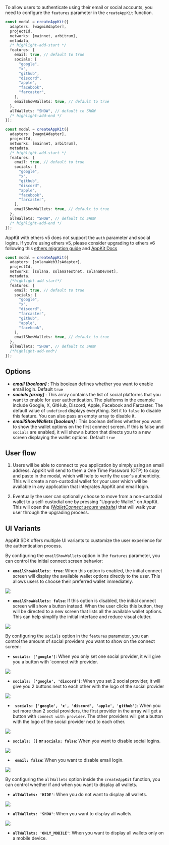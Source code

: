 To allow users to authenticate using their email or social accounts, you need to configure the `features` parameter in the `createAppKit` function.

<Tabs>
<Tab title="Wagmi">

```ts
const modal = createAppKit({
  adapters: [wagmiAdapter],
  projectId,
  networks: [mainnet, arbitrum],
  metadata,
  /* highlight-add-start */
  features: {
    email: true, // default to true
    socials: [
      "google",
      "x",
      "github",
      "discord",
      "apple",
      "facebook",
      "farcaster",
    ],
    emailShowWallets: true, // default to true
  },
  allWallets: "SHOW", // default to SHOW
  /* highlight-add-end */
});
```

</Tab>
<Tab title="Ethers">

```ts
const modal = createAppKit({
  adapters: [wagmiAdapter],
  projectId,
  networks: [mainnet, arbitrum],
  metadata,
  /* highlight-add-start */
  features: {
    email: true, // default to true
    socials: [
      "google",
      "x",
      "github",
      "discord",
      "apple",
      "facebook",
      "farcaster",
    ],
    emailShowWallets: true, // default to true
  },
  allWallets: "SHOW", // default to SHOW
  /* highlight-add-end */
});
```

<Note>

AppKit with ethers v5 does not support the `auth` parameter and social logins. If you're using ethers v5, please consider upgrading to ethers v6 following this [ethers migration guide](https://docs.ethers.org/v6/migrating/) and [AppKit Docs](https://docs.walletconnect.com/appkit/overview)
</Note>

</Tab>

<Tab title="Solana">

```ts
const modal = createAppKit({
  adapters: [solanaWeb3JsAdapter],
  projectId,
  networks: [solana, solanaTestnet, solanaDevnet],
  metadata,
  /*highlight-add-start*/
  features: {
    email: true, // default to true
    socials: [
      "google",
      "x",
      "discord",
      "farcaster",
      "github",
      "apple",
      "facebook",
    ],
    emailShowWallets: true, // default to true
  },
  allWallets: "SHOW", // default to SHOW
  /*highlight-add-end*/
});
```

</Tab>
</Tabs>

## Options

- **_email [boolean]_** : This boolean defines whether you want to enable email login. Default `true`
- **_socials [array]_** : This array contains the list of social platforms that you want to enable for user authentication. The platforms in the example include Google, X, GitHub, Discord, Apple, Facebook and Farcaster. The default value of `undefined` displays everything. Set it to `false` to disable this feature. You can also pass an empty array to disable it.
- **_emailShowWallets [boolean]_** : This boolean defines whether you want to show the wallet options on the first connect screen. If this is false and `socials` are enabled, it will show a button that directs you to a new screen displaying the wallet options. Default `true`

## User flow

1. Users will be able to connect to you application by simply using an email address. AppKit will send to them a One Time Password (OTP) to copy and paste in the modal, which will help to
   verify the user's authenticity. This will create a non-custodial wallet for your user which will be available in any application that integrates AppKit and email login.

2. Eventually the user can optionally choose to move from a non-custodial wallet to a self-custodial one by pressing "Upgrade Wallet" on AppKit.
   This will open the _([WalletConnect secure website](https://secure.walletconnect.com/dashboard))_ that will walk your user through the upgrading process.

## UI Variants

AppKit SDK offers multiple UI variants to customize the user experience for the authentication process.

By configuring the `emailShowWallets` option in the `features` parameter, you can control the initial connect screen behavior:

- **`emailShowWallets: true`**: When this option is enabled, the initial connect screen will display the available wallet options directly to the user. This allows users to choose their preferred wallet immediately.

<Frame>
  <img src="/images/w3m/auth/modal_wallets.webp" />
</Frame>

- **`emailShowWallets: false`**: If this option is disabled, the initial connect screen will show a button instead. When the user clicks this button, they will be directed to a new screen that lists all the available wallet options. This can help simplify the initial interface and reduce visual clutter.

<Frame>
  <img src="/images/w3m/auth/modal_no_wallets.webp" />
</Frame>

By configuring the `socials` option in the `features` parameter, you can control the amount of social providers you want to show on the connect screen:

- **`socials: ['google']`**: When you only set one social provider, it will give you a button with `connect with provider.

<Frame>
  <img src="/images/w3m/auth/modal_one_social.webp" />
</Frame>

- **`socials: ['google', 'discord']`**: When you set 2 social provider, it will give you 2 buttons next to each other with the logo of the social provider

<Frame>
  <img src="/images/w3m/auth/modal_two_social.webp" />
</Frame>

- **` socials: ['google', 'x', 'discord', 'apple', 'github']`**: When you set more than 2 social providers, the first provider in the array will get a button with `connect with provider`. The other providers will get a button with the logo of the social provider next to each other.

<Frame>
  <img src="/images/w3m/auth/modal_wallets.webp" />
</Frame>

- **`socials: []` or `socials: false`**: When you want to disable social logins.

<Frame>
  <img src="/images/w3m/auth/modal_wallets_nosocial.webp" />
</Frame>

- **` email: false`**: When you want to disable email login.

<Frame>
  <img src="/images/w3m/auth/modal_wallets_noemail.webp" />
</Frame>

By configuring the `allWallets` option inside the `createAppKit` function, you can control whether if and when you want to display all wallets.

- **`allWallets: 'HIDE'`**: When you do not want to display all wallets.

<Frame>
  <img src="/images/w3m/auth/allWallets_Hide.png" />
</Frame>

- **`allWallets: 'SHOW'`**: When you want to display all wallets.

<Frame>
  <img src="/images/w3m/auth/allWallets_Show.png" />
</Frame>

- **`allWallets: 'ONLY_MOBILE'`**: When you want to display all wallets only on a mobile device.
